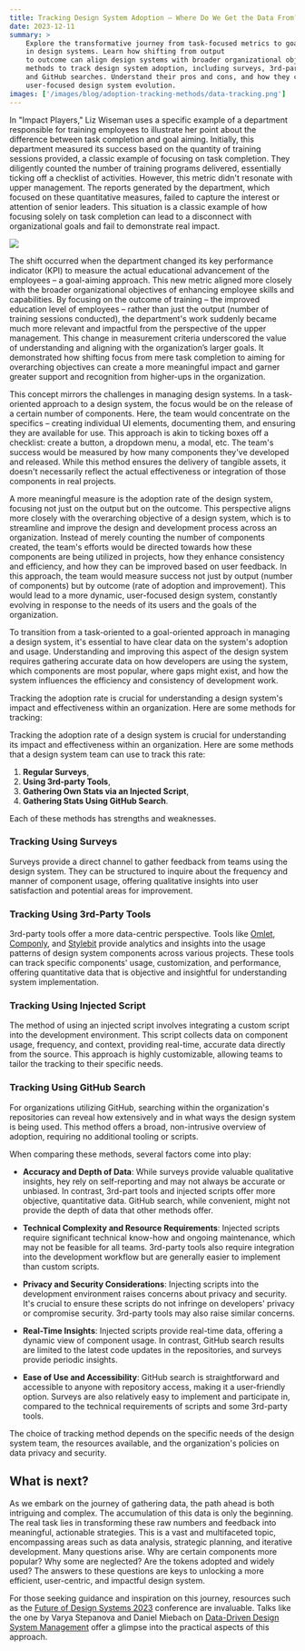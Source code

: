 ```yaml
---
title: Tracking Design System Adoption — Where Do We Get the Data From?
date: 2023-12-11
summary: >
    Explore the transformative journey from task-focused metrics to goal-oriented strategies
    in design systems. Learn how shifting from output
    to outcome can align design systems with broader organizational objectives. Discover various
    methods to track design system adoption, including surveys, 3rd-party tools, injected scripts,
    and GitHub searches. Understand their pros and cons, and how they contribute to a dynamic,
    user-focused design system evolution.
images: ['/images/blog/adoption-tracking-methods/data-tracking.png']
---
```


In "Impact Players," Liz Wiseman uses a specific example of a department responsible for training employees to
illustrate her point about the difference between task completion and goal aiming. Initially, this department
measured its success based on the quantity of training sessions provided, a classic example of focusing on
task completion. They diligently counted the number of training programs delivered, essentially ticking off
a checklist of activities. However, this metric didn't resonate with upper management. The reports generated
by the department, which focused on these quantitative measures, failed to capture the interest or attention of
senior leaders. This situation is a classic example of how focusing solely on task completion can lead to a
disconnect with organizational goals and fail to demonstrate real impact.

![](/images/blog/adoption-tracking-methods/data-tracking.png)

The shift occurred when the department changed its key performance indicator (KPI) to measure the actual
educational advancement of the employees – a goal-aiming approach. This new metric aligned more closely with
the broader organizational objectives of enhancing employee skills and capabilities. By focusing on the outcome
of training – the improved education level of employees – rather than just the output (number of training
sessions conducted), the department's work suddenly became much more relevant and impactful from the
perspective of the upper management. This change in measurement criteria underscored the value of understanding
and aligning with the organization’s larger goals. It demonstrated how shifting focus from mere task completion
to aiming for overarching objectives can create a more meaningful impact and garner greater support and
recognition from higher-ups in the organization.

This concept mirrors the challenges in managing design systems.
In a task-oriented approach to a design system, the focus would be on the release of a certain number of
components. Here, the team would concentrate on the specifics – creating individual UI elements, documenting
them, and ensuring they are available for use. This approach is akin to ticking boxes off a checklist: create
a button, a dropdown menu, a modal, etc. The team's success would be measured by how many components they've
developed and released. While this method ensures the delivery of tangible assets, it doesn't necessarily
reflect the actual effectiveness or integration of those components in real projects.

A more meaningful measure is the adoption rate of the design system, focusing not just on the output but on
the outcome.
This perspective aligns more closely with the overarching objective of a design system, which is to streamline
and improve the design and development process across an organization. Instead of merely counting the number of
components created, the team's efforts would be directed towards how these components are being utilized in
projects, how they enhance consistency and efficiency, and how they can be improved based on user feedback. In
this approach, the team would measure success not just by output (number of components) but by outcome (rate of
adoption and improvement). This would lead to a more dynamic, user-focused design system, constantly evolving
in response to the needs of its users and the goals of the organization.

To transition from a task-oriented to a goal-oriented approach in managing a design system,
it's essential to have clear data on the system's adoption and usage. Understanding and improving this
aspect of the design system requires gathering accurate data on how developers are using the system,
which components are most popular, where gaps might exist, and how the system influences the efficiency
and consistency of development work.

Tracking the adoption rate is crucial for understanding a design system's impact and effectiveness
within an organization. Here are some methods for tracking:

Tracking the adoption rate of a design system is crucial for understanding its impact and effectiveness within an organization. Here are some methods that a design system team can use to track this rate:

1. **Regular Surveys**,
2. **Using 3rd-party Tools**,
3. **Gathering Own Stats via an Injected Script**,
4. **Gathering Stats Using GitHub Search**.

Each of these methods has strengths and weaknesses.

### Tracking Using Surveys

Surveys provide a direct channel to gather feedback from teams using the design system.
They can be structured to inquire about the frequency and manner of component usage, offering qualitative
insights into user satisfaction and potential areas for improvement.

### Tracking Using 3rd-Party Tools

3rd-party tools offer a more data-centric perspective. Tools like [Omlet](https://omlet.dev/),
[Componly](https://componly.co/), and [Stylebit](https://stylebit.io/adoption) provide analytics and
insights into the usage patterns of design system components across various projects. These tools can
track specific components' usage, customization, and performance, offering quantitative data that is
objective and insightful for understanding system implementation.

### Tracking Using Injected Script

The method of using an injected script involves integrating a custom script into the development environment.
This script collects data on component usage, frequency, and context, providing real-time, accurate data
directly from the source. This approach is highly customizable, allowing teams to tailor the tracking to
their specific needs.

### Tracking Using GitHub Search

For organizations utilizing GitHub, searching within the organization's repositories can reveal how
extensively and in what ways the design system is being used. This method offers a broad, non-intrusive
overview of adoption, requiring no additional tooling or scripts.

When comparing these methods, several factors come into play:

- **Accuracy and Depth of Data**: While surveys provide valuable qualitative insights,
  hey rely on self-reporting and may not always be accurate or unbiased. In contrast, 3rd-part
  tools and injected scripts offer more objective, quantitative data. GitHub search, while convenient,
  might not provide the depth of data that other methods offer.

- **Technical Complexity and Resource Requirements**: Injected scripts require significant technical
  know-how and ongoing maintenance, which may not be feasible for all teams. 3rd-party tools also require
  integration into the development workflow but are generally easier to implement than custom scripts.

- **Privacy and Security Considerations**: Injecting scripts into the development environment raises concerns
  about privacy and security. It's crucial to ensure these scripts do not infringe on developers' privacy or
  compromise security. 3rd-party tools may also raise similar concerns.

- **Real-Time Insights**: Injected scripts provide real-time data, offering a dynamic view of component
  usage. In contrast, GitHub search results are limited to the latest code updates in the repositories,
  and surveys provide periodic insights.

- **Ease of Use and Accessibility**: GitHub search is straightforward and accessible to anyone with
  repository access, making it a user-friendly option. Surveys are also relatively easy to implement and
  participate in, compared to the technical requirements of scripts and some 3rd-party tools.

The choice of tracking method depends on the specific needs of the design system team, the resources available,
and the organization's policies on data privacy and security.

## What is next?

As we embark on the journey of gathering data, the path ahead is both intriguing and complex. The accumulation of
this data is only the beginning. The real task lies in transforming these raw numbers and feedback into meaningful,
actionable strategies.
This is a vast and multifaceted topic,
encompassing areas such as data analysis, strategic planning, and iterative development.
Many questions arise. Why are certain components more popular? Why some are neglected?
Are the tokens adopted and widely used?
The answers to these questions are keys to unlocking a more efficient, user-centric, and impactful design system.

For those seeking guidance and inspiration on this journey, resources such as the
[Future of Design Systems 2023](https://intodesignsystems.gumroad.com/l/thefutureofdesignsystems) conference are
invaluable. Talks like the one by Varya Stepanova and Daniel Miebach on
[Data-Driven Design System Management](https://app.pitch.com/app/public/player/3899f1a0-cd01-45b5-baab-51cc83fab3e7)
offer a glimpse into the practical aspects of this approach.

